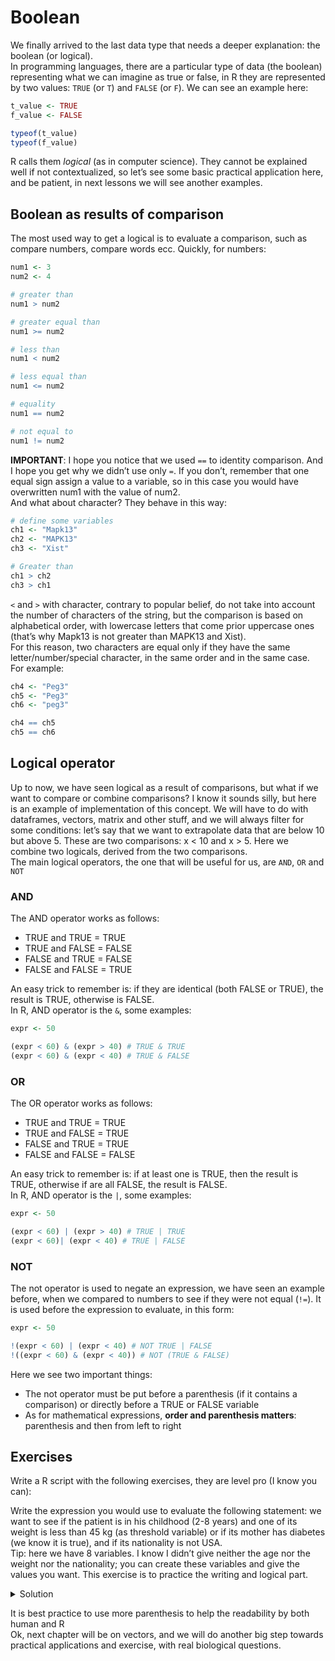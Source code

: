 # Boolean {#boolean-chapter}
We finally arrived to the last data type that needs a deeper explanation: the boolean (or logical).
<br>
In programming languages, there are a particular type of data (the boolean) representing what we can imagine as true or false, in R they are represented by two values: `TRUE` (or `T`) and `FALSE` (or `F`). We can see an example here:
```r
t_value <- TRUE
f_value <- FALSE

typeof(t_value)
typeof(f_value)
```
R calls them <em>logical</em> (as in computer science). They cannot be explained well if not contextualized, so let's see some basic practical application here, and be patient, in next lessons we will see another examples.

## Boolean as results of comparison {-}
The most used way to get a logical is to evaluate a comparison, such as compare numbers, compare words ecc. Quickly, for numbers:
```r
num1 <- 3
num2 <- 4

# greater than
num1 > num2

# greater equal than
num1 >= num2

# less than
num1 < num2

# less equal than 
num1 <= num2

# equality
num1 == num2

# not equal to
num1 != num2

```
<b>IMPORTANT</b>: I hope you notice that we used `==` to identity comparison. And I hope you get why we didn't use only `=`. If you don't, remember that one equal sign assign a value to a variable, so in this case you would have overwritten num1 with the value of num2.
<br>
And what about character? They behave in this way:
```r
# define some variables
ch1 <- "Mapk13"
ch2 <- "MAPK13"
ch3 <- "Xist"

# Greater than
ch1 > ch2
ch3 > ch1
```
`<` and `>` with character, contrary to popular belief, do not take into account the number of characters of the string, but the comparison is based on alphabetical order, with lowercase letters that come prior uppercase ones (that's why Mapk13 is not greater than MAPK13 and Xist).
<br>
For this reason, two characters are equal only if they have the same letter/number/special character, in the same order and in the same case. For example:
```r
ch4 <- "Peg3"
ch5 <- "Peg3"
ch6 <- "peg3"

ch4 == ch5
ch5 == ch6
```

## Logical operator {-}
Up to now, we have seen logical as a result of comparisons, but what if we want to compare or combine comparisons? I know it sounds silly, but here is an example of implementation of this concept. We will have to do with dataframes, vectors, matrix and other stuff, and we will always filter for some conditions: let's say that we want to extrapolate data that are below 10 but above 5. These are two comparisons: x < 10 and x > 5. Here we combine two logicals, derived from the two comparisons.
<br>
The main logical operators, the one that will be useful for us, are `AND`, `OR` and `NOT`

### AND {-}
<p class="plist">The AND operator works as follows:</p>
<ul>
  <li>TRUE and TRUE = TRUE</li>
  <li>TRUE and FALSE = FALSE</li>
  <li>FALSE and TRUE = FALSE</li>
  <li>FALSE and FALSE = TRUE</li>
</ul>
An easy trick to remember is: if they are identical (both FALSE or TRUE), the result is TRUE, otherwise is FALSE.
<br>
In R, AND operator is the `&`, some examples:
```r
expr <- 50

(expr < 60) & (expr > 40) # TRUE & TRUE
(expr < 60) & (expr < 40) # TRUE & FALSE
```

### OR {-}
<p class="plist">The OR operator works as follows:</p>
<ul>
  <li>TRUE and TRUE = TRUE</li>
  <li>TRUE and FALSE = TRUE</li>
  <li>FALSE and TRUE = TRUE</li>
  <li>FALSE and FALSE = FALSE</li>
</ul>
An easy trick to remember is: if at least one is TRUE, then the result is TRUE, otherwise if are all FALSE, the result is FALSE.
<br>
In R, AND operator is the `|`, some examples:
```r
expr <- 50

(expr < 60) | (expr > 40) # TRUE | TRUE
(expr < 60)| (expr < 40) # TRUE | FALSE
```

### NOT {-}
The not operator is used to negate an expression, we have seen an example before, when we compared to numbers to see if they were not equal (`!=`). It is used before the expression to evaluate, in this form:
```r
expr <- 50

!(expr < 60) | (expr < 40) # NOT TRUE | FALSE
!((expr < 60) & (expr < 40)) # NOT (TRUE & FALSE)
```
<p class="plist">Here we see two important things:</p>
<ul>
  <li>The not operator must be put before a parenthesis (if it contains a comparison) or directly before a TRUE or FALSE variable</li>
  <li>As for mathematical expressions, <strong>order and parenthesis matters</strong>: parenthesis and then from left to right</li>
</ul>

## Exercises {-}
Write a R script with the following exercises, they are level pro (I know you can):

::: {.exercise #expr-write}
Write the expression you would use to evaluate the following statement: we want to see if the patient is in his childhood (2-8 years) and one of its weight is less than 45 kg (as threshold variable) or if its mother has diabetes (we know it is true), and if its nationality is not USA.
<br>
Tip: here we have 8 variables. I know I didn't give neither the age nor the weight nor the nationality; you can create these variables and give the values you want. This exercise is to practice the writing and logical part.
:::

<details>
  <summary>Solution</summary>
```r
# create patient variables
patient_age <- 5
patient_weight <- 66
mother_diabetes <- TRUE
patient_state <- "Italy"

# set thresholds and values
age_inf_threshold <- 2
age_sup_threshold <- 8

weight_sup_threshold <- 45

nationality <- "USA"

((patient_age > age_inf_threshold & patient_age < age_sup_threshold) |
  (patient_weight < weight_sup_threshold | mother_diabetes)) & (patient_state != nationality)
```
</details>

It is best practice to use more parenthesis to help the readability by both human and R
<br>
Ok, next chapter will be on vectors, and we will do another big step towards practical applications and exercise, with real biological questions.